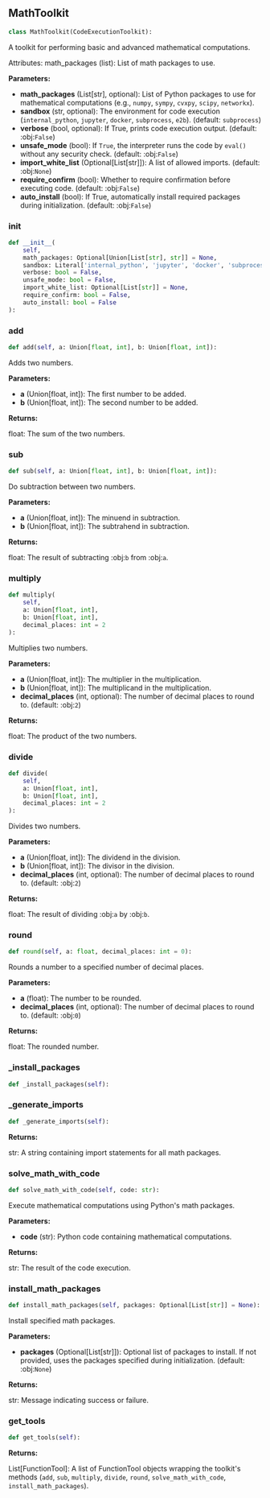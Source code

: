 <a id="camel.toolkits.math_toolkit"></a>

<a id="camel.toolkits.math_toolkit.MathToolkit"></a>

## MathToolkit

```python
class MathToolkit(CodeExecutionToolkit):
```

A toolkit for performing basic and advanced mathematical computations.

Attributes:
math_packages (list): List of math packages to use.

**Parameters:**

- **math_packages** (List[str], optional): List of Python packages to use for mathematical computations (e.g., `numpy`, `sympy`, `cvxpy`, `scipy`, `networkx`).
- **sandbox** (str, optional): The environment for code execution (`internal_python`, `jupyter`, `docker`, `subprocess`, `e2b`). (default: `subprocess`)
- **verbose** (bool, optional): If True, prints code execution output. (default: :obj:`False`)
- **unsafe_mode** (bool): If `True`, the interpreter runs the code by `eval()` without any security check. (default: :obj:`False`)
- **import_white_list** (Optional[List[str]]): A list of allowed imports. (default: :obj:`None`)
- **require_confirm** (bool): Whether to require confirmation before executing code. (default: :obj:`False`)
- **auto_install** (bool): If True, automatically install required packages during initialization. (default: :obj:`False`)

<a id="camel.toolkits.math_toolkit.MathToolkit.__init__"></a>

### __init__

```python
def __init__(
    self,
    math_packages: Optional[Union[List[str], str]] = None,
    sandbox: Literal['internal_python', 'jupyter', 'docker', 'subprocess', 'e2b'] = 'subprocess',
    verbose: bool = False,
    unsafe_mode: bool = False,
    import_white_list: Optional[List[str]] = None,
    require_confirm: bool = False,
    auto_install: bool = False
):
```

<a id="camel.toolkits.math_toolkit.MathToolkit.add"></a>

### add

```python
def add(self, a: Union[float, int], b: Union[float, int]):
```

Adds two numbers.

**Parameters:**

- **a** (Union[float, int]): The first number to be added.
- **b** (Union[float, int]): The second number to be added.

**Returns:**

  float: The sum of the two numbers.

<a id="camel.toolkits.math_toolkit.MathToolkit.sub"></a>

### sub

```python
def sub(self, a: Union[float, int], b: Union[float, int]):
```

Do subtraction between two numbers.

**Parameters:**

- **a** (Union[float, int]): The minuend in subtraction.
- **b** (Union[float, int]): The subtrahend in subtraction.

**Returns:**

  float: The result of subtracting :obj:`b` from :obj:`a`.

<a id="camel.toolkits.math_toolkit.MathToolkit.multiply"></a>

### multiply

```python
def multiply(
    self,
    a: Union[float, int],
    b: Union[float, int],
    decimal_places: int = 2
):
```

Multiplies two numbers.

**Parameters:**

- **a** (Union[float, int]): The multiplier in the multiplication.
- **b** (Union[float, int]): The multiplicand in the multiplication.
- **decimal_places** (int, optional): The number of decimal places to round to. (default: :obj:`2`)

**Returns:**

  float: The product of the two numbers.

<a id="camel.toolkits.math_toolkit.MathToolkit.divide"></a>

### divide

```python
def divide(
    self,
    a: Union[float, int],
    b: Union[float, int],
    decimal_places: int = 2
):
```

Divides two numbers.

**Parameters:**

- **a** (Union[float, int]): The dividend in the division.
- **b** (Union[float, int]): The divisor in the division.
- **decimal_places** (int, optional): The number of decimal places to round to. (default: :obj:`2`)

**Returns:**

  float: The result of dividing :obj:`a` by :obj:`b`.

<a id="camel.toolkits.math_toolkit.MathToolkit.round"></a>

### round

```python
def round(self, a: float, decimal_places: int = 0):
```

Rounds a number to a specified number of decimal places.

**Parameters:**

- **a** (float): The number to be rounded.
- **decimal_places** (int, optional): The number of decimal places to round to. (default: :obj:`0`)

**Returns:**

  float: The rounded number.

<a id="camel.toolkits.math_toolkit.MathToolkit._install_packages"></a>

### _install_packages

```python
def _install_packages(self):
```

<a id="camel.toolkits.math_toolkit.MathToolkit._generate_imports"></a>

### _generate_imports

```python
def _generate_imports(self):
```

**Returns:**

  str: A string containing import statements for all math packages.

<a id="camel.toolkits.math_toolkit.MathToolkit.solve_math_with_code"></a>

### solve_math_with_code

```python
def solve_math_with_code(self, code: str):
```

Execute mathematical computations using Python's math packages.

**Parameters:**

- **code** (str): Python code containing mathematical computations.

**Returns:**

  str: The result of the code execution.

<a id="camel.toolkits.math_toolkit.MathToolkit.install_math_packages"></a>

### install_math_packages

```python
def install_math_packages(self, packages: Optional[List[str]] = None):
```

Install specified math packages.

**Parameters:**

- **packages** (Optional[List[str]]): Optional list of packages to install. If not provided, uses the packages specified during initialization. (default: :obj:`None`)

**Returns:**

  str: Message indicating success or failure.

<a id="camel.toolkits.math_toolkit.MathToolkit.get_tools"></a>

### get_tools

```python
def get_tools(self):
```

**Returns:**

  List[FunctionTool]: A list of FunctionTool objects wrapping the
toolkit's methods (`add`, `sub`, `multiply`, `divide`, `round`,
`solve_math_with_code`, `install_math_packages`).
